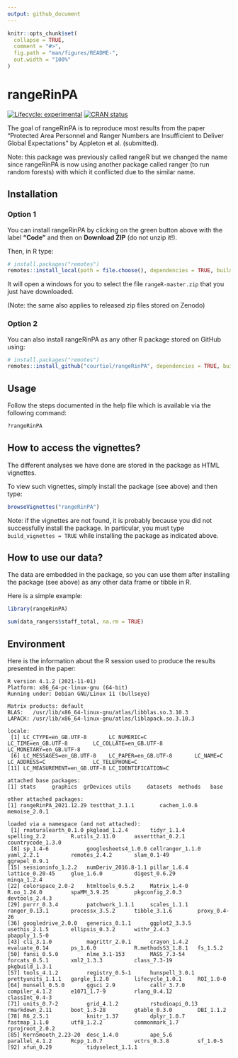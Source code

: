 ```yaml
---
output: github_document
---
```


<!-- README.md is generated from README.Rmd. Please edit that file -->

```r
knitr::opts_chunk$set(
  collapse = TRUE,
  comment = "#>",
  fig.path = "man/figures/README-",
  out.width = "100%"
)
```

# rangeRinPA

<!-- badges: start -->
[![Lifecycle: experimental](https://img.shields.io/badge/lifecycle-experimental-orange.svg)](https://lifecycle.r-lib.org/articles/stages.html#experimental)
[![CRAN status](https://www.r-pkg.org/badges/version/rangeR)](https://CRAN.R-project.org/package=rangeR)
<!-- badges: end -->

The goal of rangeRinPA is to reproduce most results from the paper "Protected Area Personnel and Ranger Numbers are Insufficient to Deliver Global Expectations" by Appleton et al. (submitted).

Note: this package was previously called rangeR but we changed the name since rangeRinPA is now using another package called ranger (to run random forests) with which it conflicted due to the similar name.

## Installation

### Option 1

You can install rangeRinPA by clicking on the green button above with the label **"Code"** and then on **Download ZIP** (do not unzip it!).

Then, in R type:

```r
# install.packages("remotes")
remotes::install_local(path = file.choose(), dependencies = TRUE, build = TRUE, build_vignettes = TRUE)
```

It will open a windows for you to select the file `rangeR-master.zip` that you just have downloaded.

(Note: the same also applies to released zip files stored on Zenodo)


### Option 2

You can also install rangeRinPA as any other R package stored on GitHub using:

``` r
# install.packages("remotes")
remotes::install_github("courtiol/rangeRinPA", dependencies = TRUE, build_vignettes = TRUE)
```

## Usage

Follow the steps documented in the help file which is available via the following command:

```r
?rangeRinPA
```

## How to access the vignettes?

The different analyses we have done are stored in the package as HTML vignettes.

To view such vignettes, simply install the package (see above) and then type:

```r
browseVignettes("rangeRinPA")
```

Note: if the vignettes are not found, it is probably because you did not successfully install the package.
In particular, you must type `build_vignettes = TRUE` while installing the package as indicated above.

## How to use our data?

The data are embedded in the package, so you can use them after installing the package (see above) as any other data frame or tibble in R.

Here is a simple example:

```r
library(rangeRinPA)

sum(data_rangers$staff_total, na.rm = TRUE)
```

## Environment

Here is the information about the R session used to produce the results presented in the paper:

```text
R version 4.1.2 (2021-11-01)
Platform: x86_64-pc-linux-gnu (64-bit)
Running under: Debian GNU/Linux 11 (bullseye)

Matrix products: default
BLAS:   /usr/lib/x86_64-linux-gnu/atlas/libblas.so.3.10.3
LAPACK: /usr/lib/x86_64-linux-gnu/atlas/liblapack.so.3.10.3

locale:
 [1] LC_CTYPE=en_GB.UTF-8       LC_NUMERIC=C               LC_TIME=en_GB.UTF-8        LC_COLLATE=en_GB.UTF-8     LC_MONETARY=en_GB.UTF-8   
 [6] LC_MESSAGES=en_GB.UTF-8    LC_PAPER=en_GB.UTF-8       LC_NAME=C                  LC_ADDRESS=C               LC_TELEPHONE=C            
[11] LC_MEASUREMENT=en_GB.UTF-8 LC_IDENTIFICATION=C       

attached base packages:
[1] stats     graphics  grDevices utils     datasets  methods   base     

other attached packages:
[1] rangeRinPA_2021.12.29 testthat_3.1.1        cachem_1.0.6          memoise_2.0.1        

loaded via a namespace (and not attached):
 [1] rnaturalearth_0.1.0 pkgload_1.2.4       tidyr_1.1.4         spelling_2.2        R.utils_2.11.0      assertthat_0.2.1    countrycode_1.3.0  
 [8] sp_1.4-6            googlesheets4_1.0.0 cellranger_1.1.0    yaml_2.2.1          remotes_2.4.2       slam_0.1-49         ggrepel_0.9.1      
[15] sessioninfo_1.2.2   numDeriv_2016.8-1.1 pillar_1.6.4        lattice_0.20-45     glue_1.6.0          digest_0.6.29       minqa_1.2.4        
[22] colorspace_2.0-2    htmltools_0.5.2     Matrix_1.4-0        R.oo_1.24.0         spaMM_3.9.25        pkgconfig_2.0.3     devtools_2.4.3     
[29] purrr_0.3.4         patchwork_1.1.1     scales_1.1.1        ranger_0.13.1       processx_3.5.2      tibble_3.1.6        proxy_0.4-26       
[36] googledrive_2.0.0   generics_0.1.1      ggplot2_3.3.5       usethis_2.1.5       ellipsis_0.3.2      withr_2.4.3         pbapply_1.5-0      
[43] cli_3.1.0           magrittr_2.0.1      crayon_1.4.2        evaluate_0.14       ps_1.6.0            R.methodsS3_1.8.1   fs_1.5.2           
[50] fansi_0.5.0         nlme_3.1-153        MASS_7.3-54         forcats_0.5.1       xml2_1.3.3          class_7.3-19        pkgbuild_1.3.1     
[57] tools_4.1.2         registry_0.5-1      hunspell_3.0.1      prettyunits_1.1.1   gargle_1.2.0        lifecycle_1.0.1     ROI_1.0-0          
[64] munsell_0.5.0       ggsci_2.9           callr_3.7.0         compiler_4.1.2      e1071_1.7-9         rlang_0.4.12        classInt_0.4-3     
[71] units_0.7-2         grid_4.1.2          rstudioapi_0.13     rmarkdown_2.11      boot_1.3-28         gtable_0.3.0        DBI_1.1.2          
[78] R6_2.5.1            knitr_1.37          dplyr_1.0.7         fastmap_1.1.0       utf8_1.2.2          commonmark_1.7      rprojroot_2.0.2    
[85] KernSmooth_2.23-20  desc_1.4.0          ape_5.6             parallel_4.1.2      Rcpp_1.0.7          vctrs_0.3.8         sf_1.0-5           
[92] xfun_0.29           tidyselect_1.1.1 
```
